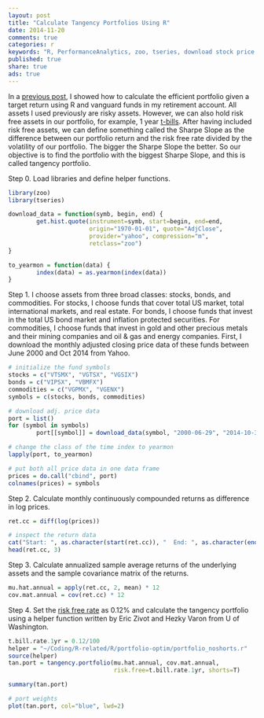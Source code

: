 ```yaml
---
layout: post
title: "Calculate Tangency Portfolios Using R"
date: 2014-11-20
comments: true
categories: r
keywords: "R, PerformanceAnalytics, zoo, tseries, download stock price data using R, analyze stock price data using R, tangency portfolios, portfolio optimization using R"
published: true
share: true
ads: true
---
```


In a [previous post](https://masterr.org/r/calculate-efficient-portfolios-using-r/), I showed how to calculate the efficient portfolio given a target return using R and vanguard funds in my retirement account. All assets I used previously are risky assets. However, we can also hold risk free assets in our portfolio, for example, 1 year [t-bills](https://www.treasury.gov/resource-center/data-chart-center/interest-rates/Pages/TextView.aspx?data=yield). After having included risk free assets, we can define something called the Sharpe Slope as the difference between our portfolio return and the risk free rate divided by the volatility of our portfolio. The bigger the Sharpe Slope the better. So our objective is to find the portfolio with the biggest Sharpe Slope, and this is called tangency portfolio. 

Step 0. Load libraries and define helper functions.
```r
library(zoo)
library(tseries)

download_data = function(symb, begin, end) {
        get.hist.quote(instrument=symb, start=begin, end=end, 
                       origin="1970-01-01", quote="AdjClose", 
                       provider="yahoo", compression="m", 
                       retclass="zoo")
}

to_yearmon = function(data) {
        index(data) = as.yearmon(index(data))
}
```

Step 1. I choose assets from three broad classes: stocks, bonds, and commodities. For stocks, I choose funds that cover total US market, total international markets, and real estate. For bonds, I choose funds that invest in the total US bond market and inflation protected securities. For commodities, I choose funds that invest in gold and other precious metals and their mining companies and oil & gas and energy companies. First, I download the monthly adjusted closing price data of these funds between June 2000 and Oct 2014 from Yahoo.
```r
# initialize the fund symbols 
stocks = c("VTSMX", "VGTSX", "VGSIX")
bonds = c("VIPSX", "VBMFX")
commodities = c("VGPMX", "VGENX")
symbols = c(stocks, bonds, commodities)

# download adj. price data
port = list()
for (symbol in symbols)
        port[[symbol]] = download_data(symbol, "2000-06-29", "2014-10-31")

# change the class of the time index to yearmon
lapply(port, to_yearmon)

# put both all price data in one data frame
prices = do.call("cbind", port)
colnames(prices) = symbols
```

Step 2. Calculate monthly continuously compounded returns as difference in log prices.
```r
ret.cc = diff(log(prices))

# inspect the return data
cat("Start: ", as.character(start(ret.cc)), "  End: ", as.character(end(ret.cc)))
head(ret.cc, 3)
```

Step 3. Calculate annualized sample average returns of the underlying assets and the sample covariance matrix of the returns.
```r
mu.hat.annual = apply(ret.cc, 2, mean) * 12   
cov.mat.annual = cov(ret.cc) * 12 
```

Step 4. Set the [risk free rate](https://www.treasury.gov/resource-center/data-chart-center/interest-rates/Pages/TextView.aspx?data=yield) as 0.12% and calculate the tangency portfolio using a helper function written by Eric Zivot and Hezky Varon from U of Washington.
```r
t.bill.rate.1yr = 0.12/100
helper = "~/Coding/R-related/R/portfolio-optim/portfolio_noshorts.r"
source(helper)
tan.port = tangency.portfolio(mu.hat.annual, cov.mat.annual, 
                              risk.free=t.bill.rate.1yr, shorts=T)

summary(tan.port)

# port weights
plot(tan.port, col="blue", lwd=2)
```